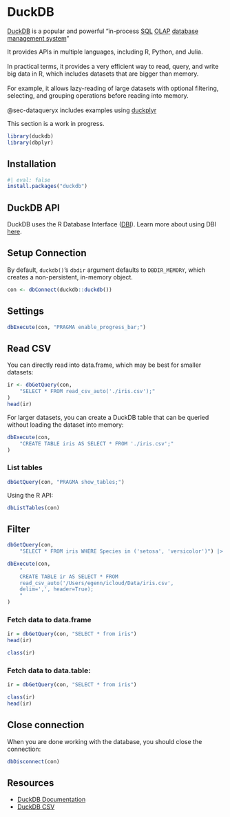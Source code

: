 # DuckDB {#sec-duckdb}

[DuckDB](https://duckdb.org/) is a popular and powerful "in-process 
[SQL](https://en.wikipedia.org/wiki/SQL) 
[OLAP](https://en.wikipedia.org/wiki/Online_analytical_processing) 
[database management system](https://en.wikipedia.org/wiki/Database#Database_management_system)"

It provides APIs in multiple languages, including R, Python, and Julia.
<br><br>
In practical terms, it provides a very efficient way to read, query, and write
big data in R, which includes datasets that are bigger than memory.
<br><br>
For example, it allows lazy-reading of large datasets with optional filtering,
selecting, and grouping operations before reading into memory.
<br><br>
@sec-dataqueryx includes examples using [duckplyr](https://duckdblabs.github.io/duckplyr/)

::: callout-note
This section is a work in progress.
:::

```r
library(duckdb)
library(dbplyr)
```

## Installation

```r
#| eval: false
install.packages("duckdb")
```

## DuckDB API

DuckDB uses the R Database Interface 
([DBI](https://cran.r-project.org/web/packages/DBI/index.html)). Learn more about using
DBI [here](https://solutions.posit.co/connections/db/r-packages/dbi/).

## Setup Connection

By default, `duckdb()`'s `dbdir` argument defaults to `DBDIR_MEMORY`, which
creates a non-persistent, in-memory object.

```r
con <- dbConnect(duckdb::duckdb())
```

## Settings

```r
dbExecute(con, "PRAGMA enable_progress_bar;")
```

## Read CSV

You can directly read into data.frame, which may be best for smaller datasets:

```r
ir <- dbGetQuery(con, 
    "SELECT * FROM read_csv_auto('./iris.csv');"
)
head(ir)
```

For larger datasets, you can create a DuckDB table that can be queried without loading
the dataset into memory:

```r
dbExecute(con,
    "CREATE TABLE iris AS SELECT * FROM './iris.csv';"
)
```

### List tables

```r
dbGetQuery(con, "PRAGMA show_tables;")
```

Using the R API:

```r
dbListTables(con)
```


## Filter

```r
dbGetQuery(con,
    "SELECT * FROM iris WHERE Species in ('setosa', 'versicolor')") |> head()
```

```r
dbExecute(con,
    "
    CREATE TABLE ir AS SELECT * FROM 
    read_csv_auto('/Users/egenn/icloud/Data/iris.csv', 
    delim=',', header=True);
    "
)
```

### Fetch data to data.frame

```r
ir = dbGetQuery(con, "SELECT * from iris")
head(ir)
```

```r
class(ir)
```

### Fetch data to data.table:

```r
ir = dbGetQuery(con, "SELECT * from iris")
```

```r
class(ir)
head(ir)
```

## Close connection

When you are done working with the database, you should close the connection:

```r
dbDisconnect(con)
```

## Resources

- [DuckDB Documentation](https://duckdb.org/docs/)
- [DuckDB CSV](https://duckdb.org/docs/data/csv)
